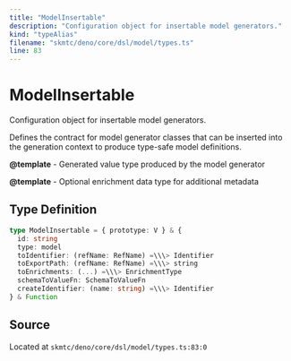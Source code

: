 ```yaml
---
title: "ModelInsertable"
description: "Configuration object for insertable model generators."
kind: "typeAlias"
filename: "skmtc/deno/core/dsl/model/types.ts"
line: 83
---
```


# ModelInsertable

Configuration object for insertable model generators.

Defines the contract for model generator classes that can be inserted
into the generation context to produce type-safe model definitions.


**@template** - Generated value type produced by the model generator

**@template** - Optional enrichment data type for additional metadata

## Type Definition

```typescript
type ModelInsertable = { prototype: V } & {
  id: string
  type: model
  toIdentifier: (refName: RefName) =\\\> Identifier
  toExportPath: (refName: RefName) =\\\> string
  toEnrichments: (...) =\\\> EnrichmentType
  schemaToValueFn: SchemaToValueFn
  createIdentifier: (name: string) =\\\> Identifier
} & Function
```

## Source

Located at `skmtc/deno/core/dsl/model/types.ts:83:0`
